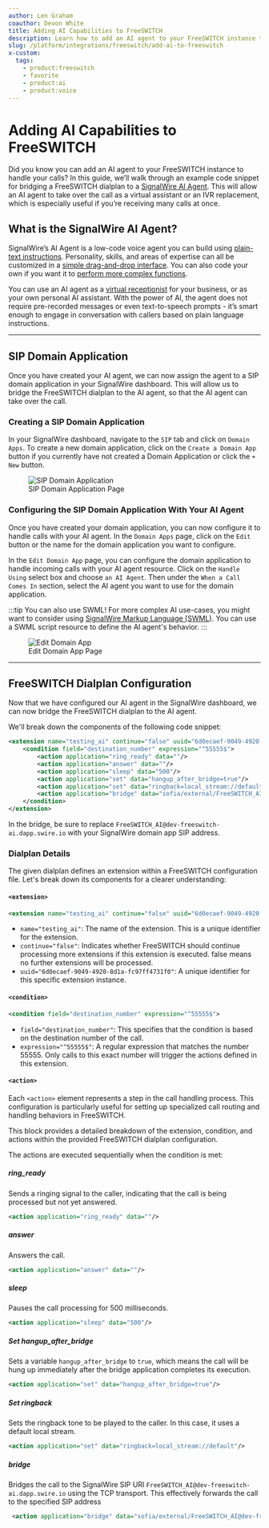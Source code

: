 ```yaml
---
author: Len Graham
coauthor: Devon White
title: Adding AI Capabilities to FreeSWITCH
description: Learn how to add an AI agent to your FreeSWITCH instance to handle your calls.
slug: /platform/integrations/freeswitch/add-ai-to-freeswitch
x-custom:
  tags:
    - product:freeswitch
    - favorite
    - product:ai
    - product:voice
---
```



# Adding AI Capabilities to FreeSWITCH

Did you know you can add an AI agent to your FreeSWITCH instance to handle your calls?
In this guide, we’ll walk through an example code snippet for bridging a FreeSWITCH dialplan to a [SignalWire AI Agent](https://signalwire.com/products/ai-agent).
This will allow an AI agent to take over the call as a virtual assistant or an IVR replacement,
which is especially useful if you’re receiving many calls at once.

## **What is the SignalWire AI Agent?**

SignalWire’s AI Agent is a low-code voice agent you can build using [plain-text instructions](https://signalwire.com/blogs/product/tips-for-building-ai-agent).
Personality, skills, and areas of expertise can all be customized in a [simple drag-and-drop interface](https://signalwire.com/blogs/product/build-your-own-voice-agent).
You can also code your own if you want it to [perform more complex functions](https://signalwire.com/blogs/developers/using-signalwire-ai-agent-to-create-a-surveybot).

You can use an AI agent as a [virtual receptionist](https://signalwire.com/blogs/product/ai-agent-examples) for your business,
or as your own personal AI assistant. With the power of AI, the agent does not require pre-recorded messages or
even text-to-speech prompts - it’s smart enough to engage in conversation with callers based on plain language instructions.

---

## **SIP Domain Application**

Once you have created your AI agent, we can now assign the agent to a SIP domain application in your SignalWire dashboard.
This will allow us to bridge the FreeSWITCH dialplan to the AI agent, so that the AI agent can take over the call.

### Creating a SIP Domain Application

In your SignalWire dashboard, navigate to the `SIP` tab and click on `Domain Apps`.
To create a new domain application, click on the `Create a Domain App` button if you currently have
not created a Domain Application or click the `+ New` button.


<figure className={"img-1080"}>
  <img src={domainImg} alt="SIP Domain Application" />
  <figcaption>SIP Domain Application Page</figcaption>
</figure>

### Configuring the SIP Domain Application With Your AI Agent

Once you have created your domain application, you can now configure it to
handle calls with your AI agent. In the `Domain Apps` page, click on the
`Edit` button or the name for the domain application you want to configure.




In the `Edit Domain App` page, you can configure the domain application to
handle incoming calls with your AI agent resource. Click on the `Handle Using` select box
and choose `an AI Agent`. Then under the `When a Call Comes In` section, select the AI agent
you want to use for the domain application.

:::tip You can also use SWML!
For more complex AI use-cases, you might want to consider using [SignalWire Markup Language (SWML)](/swml).
You can use a SWML script resource to define the AI agent's behavior.
:::

<figure className={"img-1080"}>
  <img src={editDomainImg} alt="Edit Domain App" />
  <figcaption>Edit Domain App Page</figcaption>
</figure>


---

## **FreeSWITCH Dialplan Configuration**

Now that we have configured our AI agent in the SignalWire dashboard, we can now bridge the FreeSWITCH dialplan to the AI agent.

We'll break down the components of the following code snippet:

```xml
<extension name="testing_ai" continue="false" uuid="6d0ecaef-9049-4920-8d1a-fc97ff4731f0">
	<condition field="destination_number" expression="^55555$">
		<action application="ring_ready" data=""/>
		<action application="answer" data=""/>
		<action application="sleep" data="500"/>
		<action application="set" data="hangup_after_bridge=true"/>
		<action application="set" data="ringback=local_stream://default"/>
		<action application="bridge" data="sofia/external/FreeSWITCH_AI@dev-freeswitch-ai.dapp.swire.io;transport=tcp"/>
	</condition>
</extension>
```

In the bridge, be sure to replace `FreeSWITCH_AI@dev-freeswitch-ai.dapp.swire.io` with your SignalWire domain app SIP address.

### Dialplan Details

The given dialplan defines an extension within a FreeSWITCH configuration file. Let's break
down its components for a clearer understanding:

#### `<extension>`

```xml
<extension name="testing_ai" continue="false" uuid="6d0ecaef-9049-4920-8d1a-fc97ff4731f0">
```

- `name="testing_ai"`: The name of the extension. This is a unique identifier for the extension.
- `continue="false"`: Indicates whether FreeSWITCH should continue processing more extensions
if this extension is executed. false means no further extensions will be processed.
- `uuid="6d0ecaef-9049-4920-8d1a-fc97ff4731f0"`: A unique identifier for this specific extension instance.

#### `<condition>`

```xml
<condition field="destination_number" expression="^55555$">
```

- `field="destination_number"`: This specifies that the condition is based on the destination number of the call.
- `expression="^55555$"`: A regular expression that matches the number 55555. Only calls to this
exact number will trigger the actions defined in this extension.

#### `<action>`

Each `<action>` element represents a step in the call handling process. This configuration is particularly
useful for setting up specialized call routing and handling behaviors in FreeSWITCH.

This block provides a detailed breakdown of the extension, condition, and actions within the provided FreeSWITCH dialplan configuration.

The actions are executed sequentially when the condition is met:

##### ring_ready

Sends a ringing signal to the caller, indicating that the call is being processed but not yet answered.

```xml
<action application="ring_ready" data=""/>
```

##### answer

Answers the call.

```xml
<action application="answer" data=""/>
```

##### sleep

Pauses the call processing for 500 milliseconds.

```xml
<action application="sleep" data="500"/>
```

##### Set hangup_after_bridge

Sets a variable `hangup_after_bridge` to `true`, which means the call will be hung up immediately
after the bridge application completes its execution.

```xml
<action application="set" data="hangup_after_bridge=true"/>
```

##### Set ringback

Sets the ringback tone to be played to the caller. In this case, it uses a default local stream.

```xml
<action application="set" data="ringback=local_stream://default"/>
```

##### bridge

Bridges the call to the SignalWire SIP URI `FreeSWITCH_AI@dev-freeswitch-ai.dapp.swire.io` using
the TCP transport. This effectively forwards the call to the specified SIP address

```xml
 <action application="bridge" data="sofia/external/FreeSWITCH_AI@dev-freeswitch-ai.dapp.swire.io;transport=tcp"/>
```







